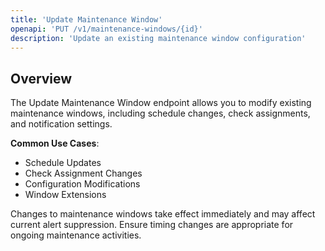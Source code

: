 ```yaml
---
title: 'Update Maintenance Window'
openapi: 'PUT /v1/maintenance-windows/{id}'
description: 'Update an existing maintenance window configuration'
---
```


## Overview

The Update Maintenance Window endpoint allows you to modify existing maintenance windows, including schedule changes, check assignments, and notification settings.

**Common Use Cases**:
- Schedule Updates
- Check Assignment Changes
- Configuration Modifications
- Window Extensions

<Note>
Changes to maintenance windows take effect immediately and may affect current alert suppression. Ensure timing changes are appropriate for ongoing maintenance activities.
</Note>